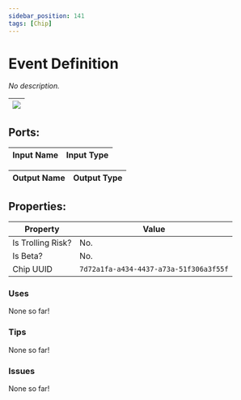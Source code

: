 ```yaml
---
sidebar_position: 141
tags: [Chip]
---
```


# Event Definition


*No description.*

| ![](https://images-ext-2.discordapp.net/external/MPmIaQzlEPmgGWlgi-WxBBXt0Bjv_zWPkg1y1f_sy3s/https/www.recroomcircuits.com/image/circuit/absolute-value?width=206&height=108) |
|-----|

## Ports:

| Input Name | Input Type |
|-----------|-----------|

| Output Name | Output Type |
|-----------|-----------|

## Properties:

| Property  | Value |
|-------------------|-----------|
| Is Trolling Risk? | No. |
| Is Beta? | No. |
| Chip UUID | `7d72a1fa-a434-4437-a73a-51f306a3f55f` |

### Uses

None so far!

### Tips

None so far!

### Issues

None so far!